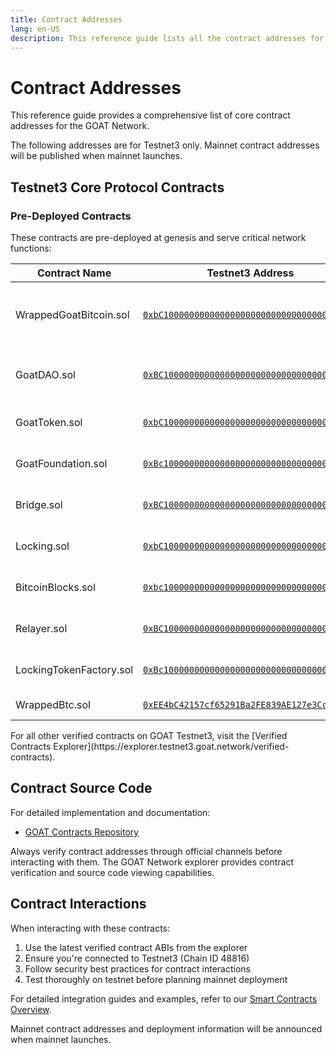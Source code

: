 ```yaml
---
title: Contract Addresses
lang: en-US
description: This reference guide lists all the contract addresses for Mainnet and Testnet.
---
```



# Contract Addresses

This reference guide provides a comprehensive list of core contract addresses for the GOAT Network.

<Callout type="warning">
  The following addresses are for Testnet3 only. Mainnet contract addresses will be published when mainnet launches.
</Callout>

## Testnet3 Core Protocol Contracts

### Pre-Deployed Contracts

These contracts are pre-deployed at genesis and serve critical network functions:

| Contract Name | Testnet3 Address | Description |
|--------------|----------|-------------|
| WrappedGoatBitcoin.sol | [`0xbC10000000000000000000000000000000000000`](https://explorer.testnet3.goat.network/address/0xbC10000000000000000000000000000000000000) | Native wrapped Bitcoin token on GOAT Network |
| GoatDAO.sol | [`0xBC10000000000000000000000000000000000Da0`](https://explorer.testnet3.goat.network/address/0xBC10000000000000000000000000000000000Da0) | Governance contract for the GOAT Network |
| GoatToken.sol | [`0xbC10000000000000000000000000000000000001`](https://explorer.testnet3.goat.network/address/0xbC10000000000000000000000000000000000001) | Native utility token of the GOAT Network |
| GoatFoundation.sol | [`0xBc10000000000000000000000000000000000002`](https://explorer.testnet3.goat.network/address/0xBc10000000000000000000000000000000000002) | Treasury and foundation management |
| Bridge.sol | [`0xBC10000000000000000000000000000000000003`](https://explorer.testnet3.goat.network/address/0xBC10000000000000000000000000000000000003) | Cross-chain bridge implementation |
| Locking.sol | [`0xbC10000000000000000000000000000000000004`](https://explorer.testnet3.goat.network/address/0xbC10000000000000000000000000000000000004) | Token locking and staking mechanism |
| BitcoinBlocks.sol | [`0xbc10000000000000000000000000000000000005`](https://explorer.testnet3.goat.network/address/0xbc10000000000000000000000000000000000005) | Bitcoin block header verification |
| Relayer.sol | [`0xBC10000000000000000000000000000000000006`](https://explorer.testnet3.goat.network/address/0xBC10000000000000000000000000000000000006) | Network message relayer |
| LockingTokenFactory.sol | [`0xBc10000000000000000000000000000000000007`](https://explorer.testnet3.goat.network/address/0xBc10000000000000000000000000000000000007) | Factory for creating new locking tokens |
| WrappedBtc.sol | [`0xEE4bC42157cf65291Ba2FE839AE127e3Cc76f741`](https://explorer.testnet3.goat.network/address/0xEE4bC42157cf65291Ba2FE839AE127e3Cc76f741) | Wrapped BTC implementation |

<Callout type="info">
  For all other verified contracts on GOAT Testnet3, visit the [Verified Contracts Explorer](https://explorer.testnet3.goat.network/verified-contracts).
</Callout>

## Contract Source Code

For detailed implementation and documentation:

- [GOAT Contracts Repository](https://github.com/GOATNetwork/goat-contracts)

<Callout type="warning">
  Always verify contract addresses through official channels before interacting with them. The GOAT Network explorer provides contract verification and source code viewing capabilities.
</Callout>

## Contract Interactions

When interacting with these contracts:

1. Use the latest verified contract ABIs from the explorer
2. Ensure you're connected to Testnet3 (Chain ID 48816)
3. Follow security best practices for contract interactions
4. Test thoroughly on testnet before planning mainnet deployment

For detailed integration guides and examples, refer to our [Smart Contracts Overview](/builders/app-developers/overview).

<Callout type="info">
  Mainnet contract addresses and deployment information will be announced when mainnet launches.
</Callout>